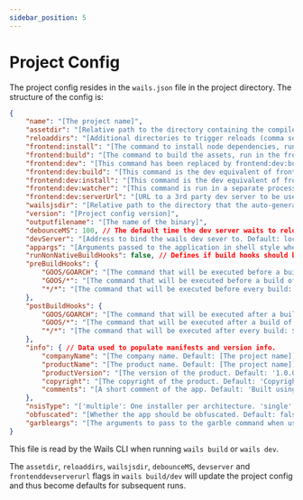 ```yaml
---
sidebar_position: 5
---
```


# Project Config

The project config resides in the `wails.json` file in the project directory. The structure of the config is:

```json
{
    "name": "[The project name]",
    "assetdir": "[Relative path to the directory containing the compiled assets, this is normally inferred and could be left empty]",
    "reloaddirs": "[Additional directories to trigger reloads (comma separated), this is only used for some advanced asset configurations]",
    "frontend:install": "[The command to install node dependencies, run in the frontend directory - often `npm install`]",
    "frontend:build": "[The command to build the assets, run in the frontend directory - often `npm run build`]",
    "frontend:dev": "[This command has been replaced by frontend:dev:build. If frontend:dev:build is not specified will falls back to this command. \nIf this command is also not specified will falls back to frontend:build]",
    "frontend:dev:build": "[This command is the dev equivalent of frontend:build. If not specified falls back to frontend:dev]",
    "frontend:dev:install": "[This command is the dev equivalent of frontend:install. If not specified falls back to frontend:install]",
    "frontend:dev:watcher": "[This command is run in a separate process on `wails dev`. Useful for 3rd party watchers or starting 3d party dev servers]",
    "frontend:dev:serverUrl": "[URL to a 3rd party dev server to be used to serve assets, EG Vite. \nIf this is set to 'auto' then the devServerUrl will be inferred from the Vite output]",
    "wailsjsdir": "[Relative path to the directory that the auto-generated JS modules will be created]",
    "version": "[Project config version]",
    "outputfilename": "[The name of the binary]",
    "debounceMS": 100, // The default time the dev server waits to reload when it detects a change in assets
    "devServer": "[Address to bind the wails dev sever to. Default: localhost:34115]",
    "appargs": "[Arguments passed to the application in shell style when in dev mode]",
    "runNonNativeBuildHooks": false, // Defines if build hooks should be run though they are defined for an OS other than the host OS.
    "preBuildHooks": {
        "GOOS/GOARCH": "[The command that will be executed before a build of the specified GOOS/GOARCH: ${platform} is replaced with the "GOOS/GOARCH". The "GOOS/GOARCH" hook is executed before the "GOOS/*" and "*/*" hook.]",
        "GOOS/*": "[The command that will be executed before a build of the specified GOOS: ${platform} is replaced with the "GOOS/GOARCH". The "GOOS/*" hook is executed before the "*/*" hook.]",
        "*/*": "[The command that will be executed before every build: ${platform} is replaced with the "GOOS/GOARCH".]"
    },
    "postBuildHooks": {
        "GOOS/GOARCH": "[The command that will be executed after a build of the specified GOOS/GOARCH: ${platform} is replaced with the "GOOS/GOARCH" and ${bin} with the path to the compiled binary. The "GOOS/GOARCH" hook is executed before the "GOOS/*" and "*/*" hook.]",
        "GOOS/*": "[The command that will be executed after a build of the specified GOOS: ${platform} is replaced with the "GOOS/GOARCH" and ${bin} with the path to the compiled binary. The "GOOS/*" hook is executed before the "*/*" hook.]",
        "*/*": "[The command that will be executed after every build: ${platform} is replaced with the "GOOS/GOARCH" and ${bin} with the path to the compiled binary.]"
    },
    "info": { // Data used to populate manifests and version info.
        "companyName": "[The company name. Default: [The project name]]",
        "productName": "[The product name. Default: [The project name]]",
        "productVersion": "[The version of the product. Default: '1.0.0']",
        "copyright": "[The copyright of the product. Default: 'Copyright.........']",
        "comments": "[A short comment of the app. Default: 'Built using Wails (https://wails.app)']"
    },
    "nsisType": "['multiple': One installer per architecture. 'single': Single universal installer for all architectures being built. Default: 'multiple']",
    "obfuscated": "[Whether the app should be obfuscated. Default: false]",
    "garbleargs": "[The arguments to pass to the garble command when using the obfuscated flag]"
}
```

This file is read by the Wails CLI when running `wails build` or `wails dev`.

The `assetdir`, `reloaddirs`, `wailsjsdir`, `debounceMS`, `devserver` and `frontenddevserverurl` flags in `wails build/dev` will update the project config and thus become defaults for subsequent runs.
